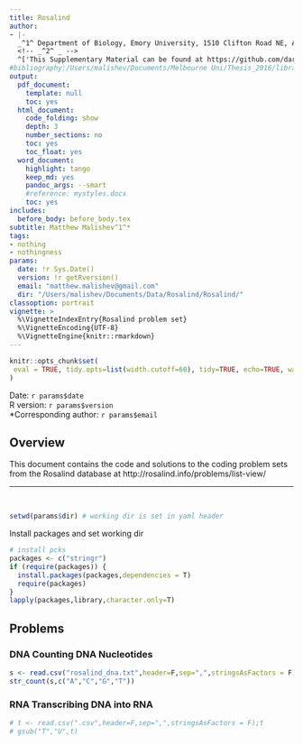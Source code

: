 ```yaml
---
title: Rosalind
author: 
- |-
  _^1^ Department of Biology, Emory University, 1510 Clifton Road NE, Atlanta, GA, USA, 30322_
  <!-- _^2^ _ -->
  ^['This Supplementary Material can be found at https://github.com/darwinanddavis/rosalind']
#bibliography:/Users/malishev/Documents/Melbourne Uni/Thesis_2016/library.bib
output:
  pdf_document:
    template: null
    toc: yes
  html_document:
    code_folding: show
    depth: 3
    number_sections: no
    toc: yes
    toc_float: yes
  word_document:
    highlight: tango
    keep_md: yes
    pandoc_args: --smart
    #reference: mystyles.docx
    toc: yes
includes:
  before_body: before_body.tex
subtitle: Matthew Malishev^1^*
tags:
- nothing
- nothingness
params: 
  date: !r Sys.Date()
  version: !r getRversion()
  email: "matthew.malishev@gmail.com"
  dir: "/Users/malishev/Documents/Data/Rosalind/Rosalind/"
classoption: portrait
vignette: >
  %\VignetteIndexEntry{Rosalind problem set}
  %\VignetteEncoding{UTF-8}
  %\VignetteEngine{knitr::rmarkdown}
---
```


<script type="text/x-mathjax-config">
  MathJax.Hub.Config({ TeX: { equationNumbers: {autoNumber: "all"} } });
</script>

```r
knitr::opts_chunk$set(
 eval = TRUE, tidy.opts=list(width.cutoff=60), tidy=TRUE, echo=TRUE, warning = FALSE, message = FALSE
)
```

Date: `r params$date`  
R version: `r params$version`   
*Corresponding author: `r params$email`  

## Overview     
This document contains the code and solutions to the coding problem sets from the Rosalind database at http://rosalind.info/problems/list-view/  

---   
\   

```r
setwd(params$dir) # working dir is set in yaml header
```

Install packages and set working dir  
```r
# install pcks
packages <- c("stringr")   
if (require(packages)) {
  install.packages(packages,dependencies = T)
  require(packages)
}
lapply(packages,library,character.only=T)
```

###   

## Problems  

### DNA	Counting DNA Nucleotides	  
```r
s <- read.csv("rosalind_dna.txt",header=F,sep=",",stringsAsFactors = F);s
str_count(s,c("A","C","G","T"))
```

### RNA	Transcribing DNA into RNA  
```r
# t <- read.csv(".csv",header=F,sep=",",stringsAsFactors = F);t
# gsub("T","U",t)
```

